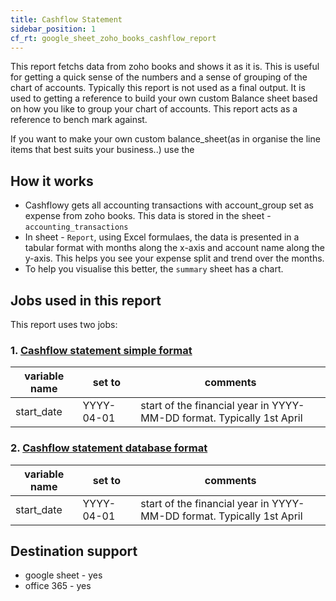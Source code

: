 ```yaml
---
title: Cashflow Statement
sidebar_position: 1
cf_rt: google_sheet_zoho_books_cashflow_report
---
```


<Gsheet
  src="https://docs.google.com/spreadsheets/d/1v5M0VEmqpHedmV1WUqeSAyCzScEipEyoyC-8gZhPq_w/edit#gid=0"
  type="report"
/>

This report fetchs data from zoho books and shows it as it is. This is useful for getting a quick sense of the numbers and a sense of grouping of the chart of accounts. Typically this report is not used as a final output. It is used to getting a reference to build your own custom Balance sheet based on how you like to group your chart of accounts. This report acts as a reference to bench mark against. 

If you want to make your own custom balance_sheet(as in organise the line items that best suits your business..) use the 

<AddReport
  template={frontMatter.cf_rt}
/>

## How it works 
- Cashflowy gets all accounting transactions with account_group set as expense from zoho books. This data is stored in the sheet - `accounting_transactions`
- In sheet - `Report`, using Excel formulaes, the data is presented in a tabular format with months along the x-axis and account name along the y-axis. This helps you see your expense split and trend over the months. 
- To help you visualise this better, the `summary` sheet has a chart.  


## Jobs used in this report
This report uses two jobs:
### 1. [ Cashflow statement simple format](/library/jobs/zoho_books/fetch_cashflow_statement/simple_format)
| variable name | set to | comments|
| --- | --- | --- | 
| start_date| YYYY-04-01 | start of the financial year in YYYY-MM-DD format. Typically 1st April |

### 2. [ Cashflow statement database format](/library/jobs/zoho_books/fetch_cashflow_statement/database_format)

| variable name | set to | comments|
| --- | --- | --- | 
| start_date| YYYY-04-01 | start of the financial year in YYYY-MM-DD format. Typically 1st April |



## Destination support 
- google sheet - yes
- office 365 - yes
